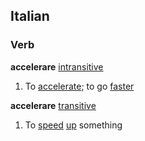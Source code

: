 ==Italian==
===Verb===
'''accelerare''' [[intransitive]]
# To [[accelerate]]; to go [[faster]]
{{it-conj-are|acceler|Essere}}
'''accelerare''' [[transitive]]
# To [[speed]] [[up]] something
{{it-conj-are|acceler|Avere}}